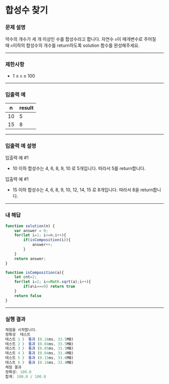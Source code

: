 # 합성수 찾기

### **문제 설명**

약수의 개수가 세 개 이상인 수를 합성수라고 합니다. 자연수 `n`이 매개변수로 주어질 때 `n`이하의 합성수의 개수를 return하도록 solution 함수를 완성해주세요.

---

### 제한사항

- 1 ≤ `n` ≤ 100

---

### 입출력 예

| n | result |
| --- | --- |
| 10 | 5 |
| 15 | 8 |

---

### 입출력 예 설명

입출력 예 #1

- 10 이하 합성수는 4, 6, 8, 9, 10 로 5개입니다. 따라서 5를 return합니다.

입출력 예 #1

- 15 이하 합성수는 4, 6, 8, 9, 10, 12, 14, 15 로 8개입니다. 따라서 8을 return합니다.

---

### 내 해답

```jsx
function solution(n) {
    var answer = 0;
    for(let i=1; i<=n;i++){
        if(isComposition(i)){
            answer++;
        }
    }
    return answer;
}

function isComposition(a){
    let cnt=2;
    for(let i=2; i<=Math.sqrt(a);i++){
        if(a%i===0) return true
    }
    return false
}
```

---

### 실행 결과

```jsx
채점을 시작합니다.
정확성  테스트
테스트 1 〉	통과 (0.16ms, 33.5MB)
테스트 2 〉	통과 (0.04ms, 33.5MB)
테스트 3 〉	통과 (0.05ms, 33.5MB)
테스트 4 〉	통과 (0.04ms, 33.4MB)
테스트 5 〉	통과 (0.15ms, 33.6MB)
테스트 6 〉	통과 (0.16ms, 33.4MB)
채점 결과
정확성: 100.0
합계: 100.0 / 100.0
```